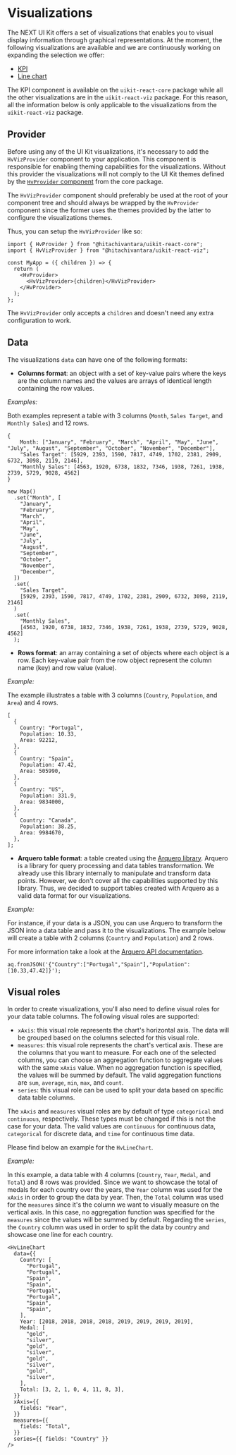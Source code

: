 
<Meta title="Guides/Visualizations" />

# Visualizations <a id="visualizations" />

The NEXT UI Kit offers a set of visualizations that enables you to visual display information through graphical representations.
At the moment, the following visualizations are available and we are continuously working on expanding the selection we offer:

- [KPI](/docs/visualizations-kpi--main)
- [Line chart](/docs/visualizations-line-chart--main)

The KPI component is available on the `uikit-react-core` package while all the other visualizations are in the `uikit-react-viz` package. For this reason, all
the information below is only applicable to the visualizations from the `uikit-react-viz` package.

## Provider

Before using any of the UI Kit visualizations, it's necessary to add the `HvVizProvider` component to your application.
This component is responsible for enabling theming capabilities for the visualizations. Without this provider the visualizations will not comply to the
UI Kit themes defined by the [`HvProvider` component](/docs/guides-provider--main) from the core package.

The `HvVizProvider` component should preferably be used at the root of your component tree and should always be wrapped by the `HvProvider` component
since the former uses the themes provided by the latter to configure the visualizations themes.

Thus, you can setup the `HvVizProvider` like so:

```tsx
import { HvProvider } from "@hitachivantara/uikit-react-core";
import { HvVizProvider } from "@hitachivantara/uikit-react-viz";

const MyApp = ({ children }) => {
  return (
    <HvProvider>
      <HvVizProvider>{children}</HvVizProvider>
    </HvProvider>
  );
};
```

The `HvVizProvider` only accepts a `children` and doesn't need any extra configuration to work.

## Data

The visualizations `data` can have one of the following formats:

- **Columns format**: an object with a set of key-value pairs where the keys are the column names and the values are arrays of identical length containing the row values.

_Examples:_

Both examples represent a table with 3 columns (`Month`, `Sales Target`, and `Monthly Sales`) and 12 rows.

```tsx
{
    Month: ["January", "February", "March", "April", "May", "June", "July", "August", "September", "October", "November", "December"],
    "Sales Target": [5929, 2393, 1590, 7817, 4749, 1702, 2381, 2909, 6732, 3098, 2119, 2146],
    "Monthly Sales": [4563, 1920, 6738, 1832, 7346, 1938, 7261, 1938, 2739, 5729, 9028, 4562]
}
```

```tsx
new Map()
  .set("Month", [
    "January",
    "February",
    "March",
    "April",
    "May",
    "June",
    "July",
    "August",
    "September",
    "October",
    "November",
    "December",
  ])
  .set(
    "Sales Target",
    [5929, 2393, 1590, 7817, 4749, 1702, 2381, 2909, 6732, 3098, 2119, 2146]
  )
  .set(
    "Monthly Sales",
    [4563, 1920, 6738, 1832, 7346, 1938, 7261, 1938, 2739, 5729, 9028, 4562]
  );
```

- **Rows format**: an array containing a set of objects where each object is a row. Each key-value pair from the row object represent
  the column name (key) and row value (value).

_Example:_

The example illustrates a table with 3 columns (`Country`, `Population`, and `Area`) and 4 rows.

```tsx
[
  {
    Country: "Portugal",
    Population: 10.33,
    Area: 92212,
  },
  {
    Country: "Spain",
    Population: 47.42,
    Area: 505990,
  },
  {
    Country: "US",
    Population: 331.9,
    Area: 9834000,
  },
  {
    Country: "Canada",
    Population: 38.25,
    Area: 9984670,
  },
];
```

- **Arquero table format**: a table created using the [Arquero library](https://uwdata.github.io/arquero/). Arquero is a library for query processing and data tables
  transformation. We already use this library internally to manipulate and transform data points. However, we don't cover all the capabilities supported by this library.
  Thus, we decided to support tables created with Arquero as a valid data format for our visualizations.

_Example:_

For instance, if your data is a JSON, you can use Arquero to transform the JSON into a data table and pass it to the visualizations. The example below will create a
table with 2 columns (`Country` and `Population`) and 2 rows.

For more information take a look at the [Arquero API documentation](https://uwdata.github.io/arquero/api/).

```tsx
aq.fromJSON('{"Country":["Portugal","Spain"],"Population":[10.33,47.42]}');
```

## Visual roles

In order to create visualizations, you'll also need to define visual roles for your data table columns. The following visual roles are supported:

- `xAxis`: this visual role represents the chart's horizontal axis. The data will be grouped based on the columns selected for this visual role.
- `measures`: this visual role represents the chart's vertical axis. These are the columns that you want to measure. For each one of the selected columns, you can
  choose an aggregation function to aggregate values with the same `xAxis` value. When no aggregation function is specified, the values will be summed by default.
  The valid aggregation functions are `sum`, `average`, `min`, `max`, and `count`.
- `series`: this visual role can be used to split your data based on specific data table columns.

The `xAxis` and `measures` visual roles are by default of type `categorical` and `continuous`, respectively. These types must be changed if this is not the case
for your data. The valid values are `continuous` for continuous data, `categorical` for discrete data, and `time` for continuous time data.

Please find below an example for the `HvLineChart`.

_Example:_

In this example, a data table with 4 columns (`Country`, `Year`, `Medal`, and `Total`) and 8 rows
was provided. Since we want to showcase the total of medals for each country over the years, the `Year` column was used for the `xAxis` in order to group
the data by year. Then, the `Total` column was used for the `measures` since it's the column we want to visually measure on the vertical axis.
In this case, no aggregation function was specified for the `measures` since the values will be summed by default. Regarding the `series`,
the `Country` column was used in order to split the data by country and showcase one line for each country.

```tsx
<HvLineChart
  data={{
    Country: [
      "Portugal",
      "Portugal",
      "Spain",
      "Spain",
      "Portugal",
      "Portugal",
      "Spain",
      "Spain",
    ],
    Year: [2018, 2018, 2018, 2018, 2019, 2019, 2019, 2019],
    Medal: [
      "gold",
      "silver",
      "gold",
      "silver",
      "gold",
      "silver",
      "gold",
      "silver",
    ],
    Total: [3, 2, 1, 0, 4, 11, 8, 3],
  }}
  xAxis={{
    fields: "Year",
  }}
  measures={{
    fields: "Total",
  }}
  series={{ fields: "Country" }}
/>
```

<Canvas>
  <HvProvider>
    <HvVizProvider>
      <HvLineChart
        data={{
          Country: [
            "Portugal",
            "Portugal",
            "Spain",
            "Spain",
            "Portugal",
            "Portugal",
            "Spain",
            "Spain",
          ],
          Year: [2018, 2018, 2018, 2018, 2019, 2019, 2019, 2019],
          Medal: [
            "gold",
            "silver",
            "gold",
            "silver",
            "gold",
            "silver",
            "gold",
            "silver",
          ],
          Total: [3, 2, 1, 0, 4, 11, 8, 3],
        }}
        xAxis={{
          fields: "Year",
        }}
        measures={{
          fields: "Total",
        }}
        series={{ fields: "Country" }}
      />
    </HvVizProvider>
  </HvProvider>
</Canvas>
